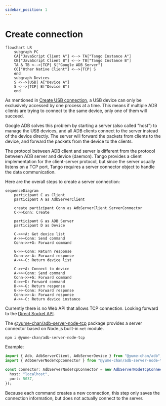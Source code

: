 ```yaml
---
sidebar_position: 1
---
```


# Create connection

```mermaid
flowchart LR
    subgraph PC
    CA["JavaScript Client A"] <--> TA["Tango Instance A"]
    CB["JavaScript Client B"] <--> TB["Tango Instance B"]
    TA & TB <-->|TCP| S["Google ADB Server"]
    CC["Other Native Client"] <-->|TCP| S
    end
    subgraph Devices
    S <-->|USB| A["Device A"]
    S <-->|TCP| B["Device B"]
    end
```

As mentioned in [Create USB connection](../daemon/usb/create-connection.mdx), a USB device can only be exclusively accessed by one process at a time. This means if multiple ADB clients are trying to connect to the same device, only one of them will succeed.

Google ADB solves this problem by starting a server (also called "host") to manage the USB devices, and all ADB clients connect to the server instead of the device directly. The server will forward the packets from clients to the device, and forward the packets from the device to the clients.

The protocol between ADB client and server is different from the protocol between ADB server and device (daemon). Tango provides a client implementation for the client-server protocol, but since the server usually listens on a TCP port, Tango requires a server connector object to handle the data communication.

Here are the overall steps to create a server connection:

```mermaid
sequenceDiagram
    participant C as Client
    participant A as AdbServerClient

    create participant Conn as AdbServerClient.ServerConnector
    C->>Conn: Create

    participant G as ADB Server
    participant D as Device

    C->>+A: Get device list
    A->>+Conn: Send command
    Conn->>+G: Forward command

    G->>-Conn: Return response
    Conn->>-A: Forward response
    A->>-C: Return device list

    C->>+A: Connect to device
    A->>+Conn: Send command
    Conn->>+G: Forward command
    G->>+D: Forward command
    D->>-G: Return response
    G->>-Conn: Forward response
    Conn->>-A: Forward response
    A->>-C: Return device instance
```

<Tabs className="runtime-tabs" groupId="runtime">
<TabItem value="web" label="Web">

Currently there is no Web API that allows TCP connection. Looking forward to the [Direct Socket API](https://github.com/WICG/direct-sockets).

</TabItem>
<TabItem value="node" label="Node.js">

The [@yume-chan/adb-server-node-tcp](https://www.npmjs.com/package/@yume-chan/adb-server-node-tcp) package provides a server connector based on Node.js built-in `net` module.

```sh npm2yarn
npm i @yume-chan/adb-server-node-tcp
```

Example:

```ts transpile
import { Adb, AdbServerClient, AdbServerDevice } from "@yume-chan/adb";
import { AdbServerNodeTcpConnector } from "@yume-chan/adb-server-node-tcp";

const connector: AdbServerNodeTcpConnector = new AdbServerNodeTcpConnector({
  host: "localhost",
  port: 5037,
});
```

Because each command creates a new connection, this step only saves the connection information, but does not actually connect to the server.

</TabItem>
</Tabs>
